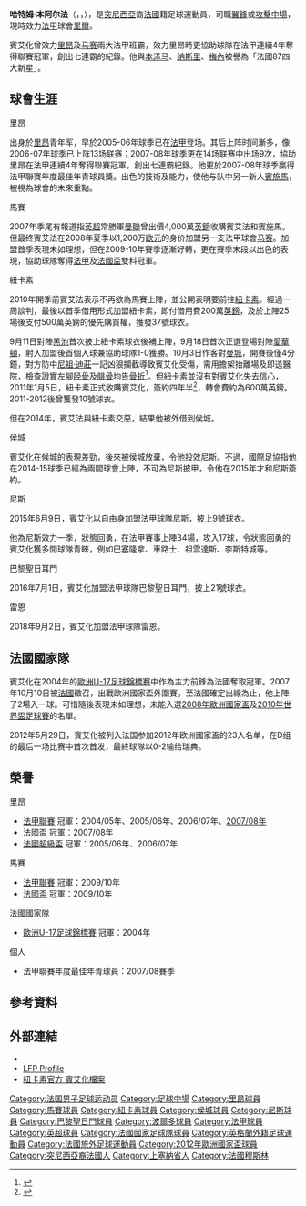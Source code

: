 {{noteta
|G1=uefa|G2=EPL|G3=Football|G4=laliga
|T=zh-cn:哈特姆·本阿尔法;zh-hk:哈特姆·賓艾化;zh-tw:哈特姆·本阿爾法;
|1=zh-cn:本阿尔法;zh-hk:賓艾化;zh-tw:本阿爾法;
|2=zh-cn:本泽马;zh-hk:賓施馬;zh-mo:賓森馬;zh-tw:本澤馬;
|3=zh-cn:纳斯里;zh-hk:拿斯利;zh-tw:拿斯利;
|4=zh-hans:梅内;zh-hant:梅內;zh-hk:文尼斯;zh-tw:梅內茲;zh-mo:文尼斯;
}}
{{Football player infobox
|          playername = 哈特姆·本阿尔法<br />''Hatem Ben Arfa''
|               image = [[Image:Hatem_Ben_Arfa_Cannes_2016_2.jpg|250px]]
| caption    = 2016年5月16日，賓艾化出席[[第69屆坎城影展|第69屆坎城影展]]
|            fullname = Hatem Ben Arfa
| nickname            = 賓硬化
|         dateofbirth = {{birth date and age|1988|3|7}}
|         cityofbirth = [[克拉马|克拉马]]
|      countryofbirth = [[法國|法國]]
|              height = {{height|m=1.78}}
|            position = [[翼鋒|翼鋒]]、[[攻擊中場|攻中]]
| currentclub = [[里爾奧林匹克體育會|里爾]]
| clubnumber  = 11
| youthclubs1         = ASV Châtenay-Malabry
| youthclubs2         = Montrouge CF 92
| youthyears1         = 1994–1996
| youthyears2         = 1996–1998
| youthyears3         = 1998–1999
| youthclubs3         = AC Boulogne-Billancourt
| youthyears4         = 1999–2000
| youthclubs4         = FC Versailles
| youthyears5         = 1999–2002
| youthclubs5         = INF Clairefontaine
| youthyears6         = 2002–2004
| youthclubs6         = [[里昂足球俱樂部|里昂]]
| years1 = 2004–2008 
| clubs1 = [[里昂足球俱樂部|里昂]]
| caps1 = 64
| goals1 = 7
| years2 = 2008–2011
| clubs2 = [[马赛足球俱乐部|马赛]]
| caps2 = 63 
| goals2 = 9
| years3 = 2010–2011 
| clubs3 = → [[纽卡斯尔联足球俱乐部|纽卡斯尔联]]
| caps3 = 4 
| goals3 = 1
| years4 = 2011–2015 
| clubs4 = [[纽卡斯尔联足球俱乐部|纽卡斯尔联]]
| caps4 = 72 
| goals4 = 12
| years5 = 2014–2015 
| clubs5 = → [[赫尔城足球俱乐部|侯城]]
| caps5 = 8 
| goals5 = 0
| years6 = 2015–2016     
| clubs6 = [[尼斯足球俱樂部|尼斯]]
| caps6 = 34 
| goals6 = 17
| years7 = 2016–2018
| clubs7 = [[巴黎聖日耳門足球會|巴黎聖日耳門]]
| caps7 = 23
| goals7 = 0
| years8 = 2018–2019
| clubs8 = [[雷恩足球俱乐部|雷恩]]
| caps8 = 26
| goals8 = 7
| years9 = 2020
| clubs9 = [[皇家巴利亞多利德足球俱樂部|巴利亞多利德]]
| caps9 = 5
| goals9 = 0
| years10 = 2020–2021
| clubs10 = [[波尔多足球俱乐部|波尔多]]
| caps10 = 24
| goals10 = 2
| years11 = 2022–
| clubs11 = [[里爾奧林匹克體育會|里爾]]
| caps11 = 0
| goals11 = 0
| nationalyears1      = 2002–2003
| nationalteam1       = 法國U16
| nationalcaps1       = 10
| nationalgoals1      = 7
| nationalyears2      = 2003–2004
| nationalteam2       = 法國U17
| nationalcaps2       = 17
| nationalgoals2      = 11
| nationalyears3      = 2005
| nationalteam3       = 法國U18
| nationalcaps3       = 4
| nationalgoals3      = 0
| nationalyears4      = 2005–2006
| nationalteam4       = 法國U19
| nationalcaps4       = 6
| nationalgoals4      = 1
| nationalyears5      = 2007
| nationalteam5       = 法國U21
| nationalcaps5       = 4
| nationalgoals5      = 0
| nationalyears6      = 2007–2015
| nationalteam6       = [[法國國家足球隊|法國]]
| nationalcaps6       = 15
| nationalgoals6      = 2
|            pcupdate = 2022年1月19日
|            ntupdate = 2015年11月17日
}}

'''哈特姆·本阿尔法'''（{{lang-ar|'''حاتم بن عرفة'''}}，{{lang-fr|'''Hatem Ben Arfa'''}}，{{bd|1988年|3月7日|catidx=Ben Arfa, Hatem}}），是[[突尼西亞|突尼西亞]]裔[[法國|法國]]籍足球運動員，司職[[翼鋒|翼鋒]]或[[攻擊中場|攻擊中場]]，現時效力[[法国足球甲级联赛|法甲]]球會[[里爾奧林匹克體育會|里爾]]。

賓艾化曾效力[[里昂足球俱樂部|里昂]]及[[马赛足球俱乐部|马赛]]兩大法甲班霸，效力里昂時更協助球隊在法甲連續4年奪得聯賽冠軍，創出七連霸的紀錄。他與[[卡里姆·本泽马|本泽马]]、[[萨米尔·纳斯里|纳斯里]]、[[杰雷米·梅內|梅內]]被譽為「法國87四大新星」。

== 球會生涯 ==
;里昂
出身於[[里昂足球俱樂部|里昂]]青年军，早於2005-06年球季已在[[法甲|法甲]]登场。其后上阵时间漸多，像2006-07年球季已上阵13场联赛；2007-08年球季更在14场联赛中出场9次，協助里昂在法甲連續4年奪得聯賽冠軍，創出七連霸紀錄。他更於2007-08年球季赢得法甲聯賽年度最佳年青球員獎。出色的技術及能力，使他与队中另一新人[[賓施馬|賓施馬]]，被視為球會的未來重點。

;馬賽
2007年季尾有報道指[[英超|英超]]常勝軍[[曼聯|曼聯]]曾出價4,000萬[[英鎊|英鎊]]收購賓艾法和賓施馬。但最终賓艾法在2008年夏季以1,200万[[欧元|欧元]]的身价加盟另一支法甲球會[[马赛足球俱乐部|马赛]]。加盟首季表現未如理想，但在2009-10年賽季逐漸好轉，更在賽季末段以出色的表現，協助球隊奪得[[法甲|法甲]]及[[法國盃|法國盃]]雙料冠軍。

;紐卡素
2010年開季前賓艾法表示不再欲為馬賽上陣，並公開表明要前往[[纽卡斯尔联足球俱乐部|紐卡素]]。經過一周談判，最後以首季借用形式加盟紐卡素，即付借用費200萬[[英鎊|英鎊]]，及於上陣25場後支付500萬英鎊的優先購買權，獲發37號球衣。

9月11日對陣[[黑池足球會|黑池]]首次披上紐卡素球衣後補上陣，9月18日首次正選登場對陣[[埃弗顿足球俱乐部|愛華頓]]，射入加盟後首個入球兼協助球隊1-0獲勝。10月3日作客對[[曼彻斯特城足球俱乐部|曼城]]，開賽後僅4分鐘，對方防中[[尼祖·迪莊|尼祖·迪莊]]一記凶狠攔截導致賓艾化受傷，需用擔架抬離場及即送醫院，檢查證實左腳[[胫骨|胫骨]]及[[腓骨|腓骨]]均告[[骨折|骨折]]<ref>{{cite news |language=en |url=http://news.bbc.co.uk/sport2/hi/football/teams/n/newcastle_united/9055823.stm |title=Hatem Ben Arfa suffers broken leg, Newcastle confirm |publisher=[[BBC|BBC]] Sport |date=2010-10-03 |accessdate=2010-10-04 |archive-date=2010-10-04 |archive-url=https://web.archive.org/web/20101004045212/http://news.bbc.co.uk/sport2/hi/football/teams/n/newcastle_united/9055823.stm |dead-url=no }}</ref>。但紐卡素並沒有對賓艾化失去信心，2011年1月5日，紐卡素正式收購賓艾化，簽約四年半<ref>{{cite news |language=en |url=http://www.skysports.com/story/0,19528,12875_6635737,00.html |title=Ben Arfa delight at deal |publisher=Sky Sports |date=2011-01-05 |accessdate=2011-01-05 |archive-date=2011-01-08 |archive-url=https://web.archive.org/web/20110108044542/http://www.skysports.com/story/0,19528,12875_6635737,00.html |dead-url=no }}</ref>，轉會費約為600萬英鎊。2011-2012後曾獲發10號球衣。

但在2014年，賓艾法與紐卡素交惡，結果他被外借到侯城。

;侯城
賓艾化在候城的表現差勁，後來被侯城放棄，令他投效尼斯。不過，國際足協指他在2014-15球季已經為兩間球會上陣，不可為尼斯披甲，令他在2015年才和尼斯簽約。

;尼斯
2015年6月9日，賓艾化以自由身加盟法甲球隊尼斯，披上9號球衣。

他為尼斯效力一季，狀態回勇，在法甲賽事上陣34場，攻入17球，令狀態回勇的賓艾化獲多間球隊青睞，例如巴塞隆拿、車路士、祖雲達斯、李斯特城等。

;巴黎聖日耳門
2016年7月1日，賓艾化加盟法甲球隊巴黎聖日耳門，披上21號球衣。

;雷恩
2018年9月2日，賓艾化加盟法甲球隊雷恩。

== 法國國家隊 ==
賓艾化在2004年的[[歐洲U-17足球錦標賽|歐洲U-17足球錦標賽]]中作為主力前鋒為法國奪取冠軍。2007年10月10日被[[法國國家足球隊|法國]]徵召，出戰歐洲國家盃外圍賽。至法國確定出線為止，他上陣了2場入一球。可惜隨後表現未如理想，未能入選[[2008年歐洲國家盃|2008年歐洲國家盃]]及[[2010年世界盃足球賽|2010年世界盃足球賽]]的名單。

2012年5月29日，賓艾化被列入法国参加2012年欧洲國家盃的23人名单，在D组的最后一场比赛中首次首发，最終球隊以0-2输给瑞典。

== 榮譽 ==
;里昂
* [[法甲聯賽|法甲聯賽]] 冠軍：2004/05年、2005/06年、2006/07年、[[2007年至2008年法国足球甲级联赛|2007/08年]]
* [[法國盃|法國盃]] 冠軍：2007/08年
* [[法國超級盃|法國超級盃]] 冠軍：2005/06年、2006/07年

;馬賽
* [[法甲聯賽|法甲聯賽]] 冠軍：2009/10年
* [[法國盃|法國盃]] 冠軍：2009/10年

;法國國家隊
* [[歐洲U-17足球錦標賽|歐洲U-17足球錦標賽]] 冠軍：2004年

;個人
* 法甲聯賽年度最佳年青球員：2007/08賽季

==參考資料==
{{reflist}}

== 外部連結 ==
*{{soccerbase|id=39573|name=哈特姆·本阿尔法}}
* [https://web.archive.org/web/20090426075846/http://www.lfp.fr/joueur/index.asp?no_joueur=106097 LFP Profile]
* [http://www.nufc.co.uk/page/Teams/PlayerProfile/0,,10278~31227,00.html 紐卡素官方 賓艾化檔案]{{Wayback|url=http://www.nufc.co.uk/page/Teams/PlayerProfile/0,,10278~31227,00.html |date=20110629022339 }}

{{里尔球员名单}}
{{2012年欧洲足球锦标赛法国参赛名单}}
{{法甲年度最佳青年球員}}

{{DEFAULTSORT:Ben Arfa, Hatem}}
[[Category:法国男子足球运动员|Category:法国男子足球运动员]]
[[Category:足球中場|Category:足球中場]]
[[Category:里昂球員|Category:里昂球員]]
[[Category:馬賽球員|Category:馬賽球員]]
[[Category:紐卡素球員|Category:紐卡素球員]]
[[Category:侯城球員|Category:侯城球員]]
[[Category:尼斯球員|Category:尼斯球員]]
[[Category:巴黎聖日門球員|Category:巴黎聖日門球員]]
[[Category:波爾多球員|Category:波爾多球員]]
[[Category:法甲球員|Category:法甲球員]]
[[Category:英超球員|Category:英超球員]]
[[Category:法國國家足球隊球員|Category:法國國家足球隊球員]]
[[Category:英格蘭外籍足球運動員|Category:英格蘭外籍足球運動員]]
[[Category:法國旅外足球運動員|Category:法國旅外足球運動員]]
[[Category:2012年歐洲國家盃球員|Category:2012年歐洲國家盃球員]]
[[Category:突尼西亞裔法國人|Category:突尼西亞裔法國人]]
[[Category:上塞納省人|Category:上塞納省人]]
[[Category:法國穆斯林|Category:法國穆斯林]]